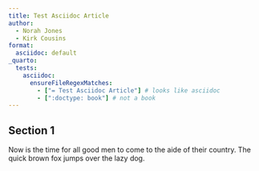 ```yaml
---
title: Test Asciidoc Article
author:
  - Norah Jones
  - Kirk Cousins
format:
  asciidoc: default
_quarto:
  tests: 
    asciidoc:
      ensureFileRegexMatches:
        - ["= Test Asciidoc Article"] # looks like asciidoc
        - [":doctype: book"] # not a book
---
```


## Section 1

Now is the time for all good men to come to the aide of their country. The quick brown fox jumps over the lazy dog.